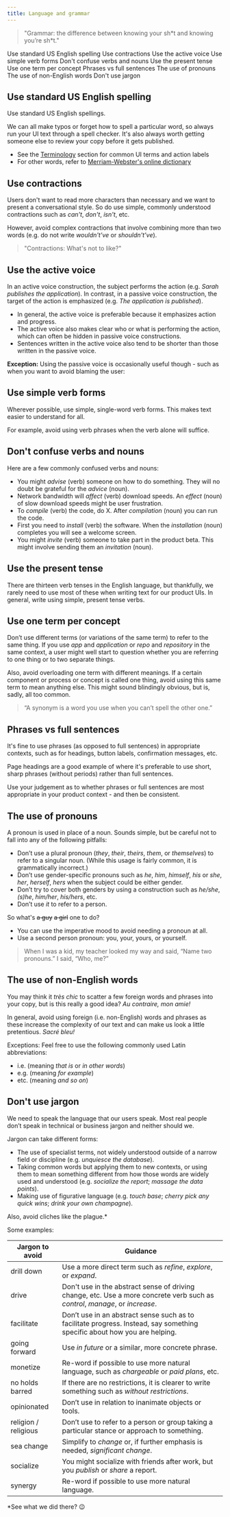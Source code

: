 ```yaml
---
title: Language and grammar
---
```


> "Grammar: the difference between knowing your sh\*t and knowing you’re sh\*t."

<AnchorLinks>
  <AnchorLink>Use standard US English spelling</AnchorLink>
  <AnchorLink>Use contractions</AnchorLink>
  <AnchorLink>Use the active voice</AnchorLink>
  <AnchorLink>Use simple verb forms</AnchorLink>
  <AnchorLink to="#dont-confuse-verbs-and-nouns">Don't confuse verbs and nouns</AnchorLink>
  <AnchorLink>Use the present tense</AnchorLink>
  <AnchorLink>Use one term per concept</AnchorLink>
  <AnchorLink>Phrases vs full sentences</AnchorLink>
  <AnchorLink>The use of pronouns</AnchorLink>
  <AnchorLink>The use of non-English words</AnchorLink>
  <AnchorLink to="#dont-use-jargon">Don't use jargon</AnchorLink>
</AnchorLinks>

## Use standard US English spelling

Use standard US English spellings.

<Row>
  <Column colMd={4} colLg={4}>
    <DoDontExample
      type="do"
      text="The artifact is colored gray."
      aspectRatio="1:1"
    />
  </Column>
  <Column colMd={4} colLg={4}>
    <DoDontExample text="The artefact is coloured grey." aspectRatio="1:1" />
  </Column>
</Row>

We can all make typos or forget how to spell a particular word, so always run your UI text through a spell checker.
It's also always worth getting someone else to review your copy before it gets published.

- See the [Terminology](terminology) section for common UI terms and action labels
- For other words, refer to [Merriam-Webster's online dictionary](https://www.merriam-webster.com/)


## Use contractions

Users don't want to read more characters than necessary and we want to present a conversational style.
So do use simple, commonly understood contractions such as _can't_, _don't_, _isn't_, etc.

However, avoid complex contractions that involve combining more than two words (e.g. do not write _wouldn't've_ or _shouldn't've_).

> "Contractions: What's not to like?"

## Use the active voice

In an active voice construction, the subject performs the action (e.g. _Sarah publishes the application_).
In contrast, in a passive voice construction, the target of the action is emphasized (e.g. _The application is published_).

<Row>
  <Column colMd={4} colLg={4}>
    <DoDontExample
      type="do"
      text="Product X scans files for viruses before uploading them to the web server."
      caption="Correct use of the active voice."
      aspectRatio="1:1"
    />
  </Column>
  <Column colMd={4} colLg={4}>
    <DoDontExample
      text="Files are scanned for viruses and, if cleared, uploaded to the web server."
      caption="Here it's not totally clear who or what scans the files."
      aspectRatio="1:1"
    />
  </Column>
</Row>

- In general, the active voice is preferable because it emphasizes action and progress.
- The active voice also makes clear who or what is performing the action, which can often be hidden in passive voice constructions.
- Sentences written in the active voice also tend to be shorter than those written in the passive voice.

**Exception:** Using the passive voice is occasionally useful though - such as when you want to avoid blaming the user:

<Row>
  <Column colMd={4} colLg={4}>
    <DoDontExample
      type="do"
      text="Error: An incorrect value was entered."
      aspectRatio="1:1"
    />
  </Column>
</Row>

## Use simple verb forms

Wherever possible, use simple, single-word verb forms. This makes text easier to understand for all.

For example, avoid using verb phrases when the verb alone will suffice.

<Row>
  <Column colMd={4} colLg={4}>
    <DoDontExample
      type="do"
      text="Start the monitoring service."
      aspectRatio="1:1"
    />
  </Column>
  <Column colMd={4} colLg={4}>
    <DoDontExample text="Start up the monitoring service." aspectRatio="1:1" />
  </Column>
</Row>

## Don't confuse verbs and nouns

Here are a few commonly confused verbs and nouns:

- You might _advise_ (verb) someone on how to do something. They will no doubt be grateful for the _advice_ (noun).
- Network bandwidth will _affect_ (verb) download speeds. An _effect_ (noun) of slow download speeds might be user frustration.
- To _compile_ (verb) the code, do X. After _compilation_ (noun) you can run the code.
- First you need to _install_ (verb) the software. When the _installation_ (noun) completes you will see a welcome screen.
- You might _invite_ (verb) someone to take part in the product beta. This might involve sending them an _invitation_ (noun).

## Use the present tense

There are thirteen verb tenses in the English language, but thankfully, we rarely need to use most of these when writing text for our product UIs.
In general, write using simple, present tense verbs.

<Row>
  <Column colMd={4} colLg={4}>
    <DoDontExample type="do" text="Message sent" aspectRatio="1:1" />
  </Column>
  <Column colMd={4} colLg={4}>
    <DoDontExample text="Your message has been sent" aspectRatio="1:1" />
  </Column>
</Row>

## Use one term per concept

Don’t use different terms (or variations of the same term) to refer to the same thing.
If you use _app_ and _application_ or _repo_ and _repository_ in the same context, a user might well start to question whether you are referring to one thing or to two separate things.

Also, avoid overloading one term with different meanings. If a certain component or process or concept is called one thing,
avoid using this same term to mean anything else. This might sound blindingly obvious, but is, sadly, all too common.

> “A synonym is a word you use when you can’t spell the other one.”

## Phrases vs full sentences

It's fine to use phrases (as opposed to full sentences) in appropriate contexts, such as for headings, button labels, confirmation messages, etc.

Page headings are a good example of where it's preferable to use short, sharp phrases (without periods) rather than full sentences.

Use your judgement as to whether phrases or full sentences are most appropriate in your product context - and then be consistent.

<Row>
  <Column colMd={4} colLg={4}>
    <DoDontExample type="do" text="Remove photo?" aspectRatio="1:1" />
  </Column>
  <Column colMd={4} colLg={4}>
    <DoDontExample
      text="Are you sure that you want to remove these photos?"
      aspectRatio="1:1"
    />
  </Column>
</Row>

## The use of pronouns

A pronoun is used in place of a noun. Sounds simple, but be careful not to fall into any of the following pitfalls:

- Don’t use a plural pronoun (_they_, _their_, _theirs_, _them_, or _themselves_) to refer to a singular noun. (While this usage is fairly common, it is grammatically incorrect.)
- Don’t use gender-specific pronouns such as _he_, _him_, _himself_, _his_ or _she_, _her_, _herself_, _hers_ when the subject could be either gender.
- Don’t try to cover both genders by using a construction such as _he/she_, _(s)he_, _him/her_, _his/hers_, etc.
- Don’t use _it_ to refer to a person.

So what's ~~a guy~~ ~~a girl~~ one to do?

- You can use the imperative mood to avoid needing a pronoun at all.
- Use a second person pronoun: you, your, yours, or yourself.

<Row>
  <Column colMd={4} colLg={4}>
    <DoDontExample
      type="do"
      text="Use the Publish wizard to deploy the application."
      aspectRatio="1:1"
    />
  </Column>
  <Column colMd={4} colLg={4}>
    <DoDontExample
      type="do"
      text="You can now deploy your application."
      aspectRatio="1:1"
    />
  </Column>
</Row>

> When I was a kid, my teacher looked my way and said, “Name two pronouns.” I said, “Who, me?”

## The use of non-English words

You may think it _très chic_ to scatter a few foreign words and phrases into your copy, but is this really a good idea? _Au contraire, mon amie!_

In general, avoid using foreign (i.e. non-English) words and phrases as these increase the complexity of our text and can make us look a little pretentious. _Sacré bleu!_

Exceptions:
Feel free to use the following commonly used Latin abbreviations:

- i.e. (meaning _that is_ or _in other words_)
- e.g. (meaning _for example_)
- etc. (meaning _and so on_)

## Don't use jargon

We need to speak the language that our users speak. Most real people don’t speak in technical or business jargon and neither should we.

Jargon can take different forms:

- The use of specialist terms, not widely understood outside of a narrow field or discipline (e.g. _unquiesce the database_).
- Taking common words but applying them to new contexts, or using them to mean something different from how those words are widely used and understood
  (e.g. _socialize the report_; _massage the data points_).
- Making use of figurative language (e.g. _touch base_; _cherry pick any quick wins_; _drink your own champagne_).

Also, avoid cliches like the plague.\*

Some examples:

| Jargon to avoid      | Guidance                                                                                                                     |
| -------------------- | ---------------------------------------------------------------------------------------------------------------------------- |
| drill down           | Use a more direct term such as _refine_, _explore_, or _expand_.                                                             |
| drive                | Don't use in the abstract sense of driving change, etc. Use a more concrete verb such as _control_, _manage_, or _increase_. |
| facilitate           | Don’t use in an abstract sense such as to facilitate progress. Instead, say something specific about how you are helping.    |
| going forward        | Use _in future_ or a similar, more concrete phrase.                                                                          |
| monetize             | Re-word if possible to use more natural language, such as _chargeable_ or _paid plans_, etc.                                 |
| no holds barred      | If there are no restrictions, it is clearer to write something such as _without restrictions_.                               |
| opinionated          | Don’t use in relation to inanimate objects or tools.                                                                         |
| religion / religious | Don’t use to refer to a person or group taking a particular stance or approach to something.                                 |
| sea change           | Simplify to _change_ or, if further emphasis is needed, _significant change_.                                                |
| socialize            | You might socialize with friends after work, but you _publish_ or _share_ a report.                                          |
| synergy              | Re-word if possible to use more natural language.                                                                            |

\*See what we did there? 😉
